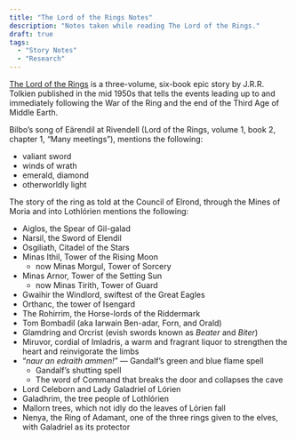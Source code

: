 ```yaml
---
title: "The Lord of the Rings Notes"
description: "Notes taken while reading The Lord of the Rings."
draft: true
tags:
  - "Story Notes"
  - "Research"
---
```


[The Lord of the Rings][lotr_wp] is a three-volume, six-book epic story by J.R.R. Tolkien published in the mid 1950s that tells the events leading up to and immediately following the War of the Ring and the end of the Third Age of Middle Earth.
<!--more-->

Bilbo's song of E&auml;rendil at Rivendell (Lord of the Rings, volume 1, book 2, chapter 1, "Many meetings"), mentions the following:

- valiant sword
- winds of wrath
- emerald, diamond
- otherworldly light

The story of the ring as told at the Council of Elrond, through the Mines of Moria and into Lothl&oacute;rien mentions the following:

- Aiglos, the Spear of Gil-galad
- Narsil, the Sword of Elendil
- Osgiliath, Citadel of the Stars
- Minas Ithil, Tower of the Rising Moon
    * now Minas Morgul, Tower of Sorcery
- Minas Arnor, Tower of the Setting Sun
    * now Minas Tirith, Tower of Guard
- Gwaihir the Windlord, swiftest of the Great Eagles
- Orthanc, the tower of Isengard
- The Rohirrim, the Horse-lords of the Riddermark
- Tom Bombadil (aka Iarwain Ben-adar, Forn, and Orald)
- Glamdring and Orcrist (evish swords known as _Beater_ and _Biter_)
- Miruvor, cordial of Imladris, a warm and fragrant liquor to strengthen the heart and reinvigorate the limbs
- "_naur an edraith ammen!_" --- Gandalf's green and blue flame spell
    * Gandalf's shutting spell
    * The word of Command that breaks the door and collapses the cave
- Lord Celeborn and Lady Galadriel of L&oacute;rien
- Galadhrim, the tree people of Lothl&oacute;rien
- Mallorn trees, which not idly do the leaves of L&oacute;rien fall
- Nenya, the Ring of Adamant, one of the three rings given to the elves, with Galadriel as its protector



[lotr_wp]: https://en.wikipedia.org/wiki/The_Lord_of_the_Rings
